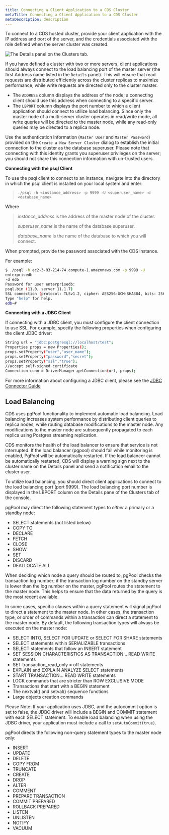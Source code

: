 ```yaml
---
title: Connecting a Client Application to a CDS Cluster
metaTitle: Connecting a Client Application to a CDS Cluster
metaDescription: description
---
```


To connect to a CDS hosted cluster, provide your client application with
the IP address and port of the server, and the credentials associated
with the role defined when the server cluster was created.

![The Details panel on the Clusters tab.](images/cds_details_tab.png)

If you have defined a cluster with two or more servers, client
applications should always connect to the load balancing port of the
master server (the first Address name listed in the `Details` panel).
This will ensure that read requests are distributed efficiently across
the cluster replicas to maximize performance, while write requests are
directed only to the cluster master.

  - The `ADDRESS` column displays the address of the node; a connecting
    client should use this address when connecting to a specific server.
  - The `LBPORT` column displays the port number to which a client
    application should connect to utilize load balancing. Since only the
    master node of a multi-server cluster operates in read/write mode,
    all write queries will be directed to the master node, while any
    read-only queries may be directed to a replica node.

Use the authentication information (`Master User` and `Master Password`)
provided on the `Create a New Server Cluster` dialog to establish the
initial connection to the cluster as the database superuser. Please note
that connecting with this identity grants you superuser privileges on
the server; you should not share this connection information with
un-trusted users.

**Connecting with the psql Client**

To use the psql client to connect to an instance, navigate into the
directory in which the psql client is installed on your local system and
enter:

> `./psql -h <instance_address> -p 9999 -U <superuser_name> -d
> <database_name>`

Where

> *instance_address* is the address of the master node of the cluster.
> 
> *superuser_name* is the name of the database superuser.
> 
> *database_name* is the name of the database to which you will
> connect.

When prompted, provide the password associated with the CDS instance.

For example:

``` bash
$ ./psql -h ec2-3-93-214-74.compute-1.amazonaws.com -p 9999 -U
enterprisedb
-d edb
Password for user enterprisedb:
psql.bin (11.0, server 11.1.7)
SSL connection (protocol: TLSv1.2, cipher: AES256-GCM-SHA384, bits: 256, compression: off)
Type "help" for help.
edb=#
```

**Connecting with a JDBC Client**

If connecting with a JDBC client, you must configure the client
connection to use SSL. For example, specify the following properties
when configuring the client JDBC driver:

``` bash
String url = "jdbc:postgresql://localhost/test";
Properties props = new Properties();
props.setProperty("user","user_name");
props.setProperty("password","secret");
props.setProperty("ssl","true");
//accept self-signed certificate
Connection conn = DriverManager.getConnection(url, props);
```

For more information about configuring a JDBC client, please see the
[JDBC Connector
Guide](https://www.enterprisedb.com/docs/en/11.0.2/JDBC_Guide_11.0.2/EDB_Postgres_Advanced_Server_JDBC_Connector_Guide.1.01.html)

## Load Balancing

CDS uses pgPool functionality to implement automatic load balancing.
Load balancing increases system performance by distributing client
queries to replica nodes, while routing database modifications to the
master node. Any modifications to the master node are subsequently
propagated to each replica using Postgres streaming replication.

CDS monitors the health of the load balancer to ensure that service is
not interrupted. If the load balancer (pgpool) should fail while
monitoring is enabled, PgPool will be automatically restarted. If the
load balancer cannot be automatically restarted, CDS will display a
warning sign next to the cluster name on the Details panel and send a
notification email to the cluster user.

To utilize load balancing, you should direct client applications to
connect to the load balancing port (port 9999). The load balancing port
number is displayed in the LBPORT column on the Details pane of the
Clusters tab of the console.

pgPool may direct the following statement types to *either* a primary or
a standby node:

  - SELECT statements (not listed below)
  - COPY TO
  - DECLARE
  - FETCH
  - CLOSE
  - SHOW
  - SET
  - DISCARD
  - DEALLOCATE ALL

When deciding which node a query should be routed to, pgPool checks the
transaction log number; if the transaction log number on the standby
server is lower than the log number on the master, pgPool routes the
statement to the master node. This helps to ensure that the data
returned by the query is the most recent available.

In some cases, specific clauses within a query statement will signal
pgPool to direct a statement to the master node. In other cases, the
transaction type, or order of commands within a transaction can direct a
statement to the master node. By default, the following transaction
types will always be executed on the master node:

  - SELECT INTO, SELECT FOR UPDATE or SELECT FOR SHARE statements
  - SELECT statements within SERIALIZABLE transactions
  - SELECT statements that follow an INSERT statement
  - SET SESSION CHARACTERISTICS AS TRANSACTION… READ WRITE statements
  - SET transaction_read_only = off statements
  - EXPLAIN and EXPLAIN ANALYZE SELECT statements
  - START TRANSACTION… READ WRITE statements
  - LOCK commands that are stricter than ROW EXCLUSIVE MODE
  - Transactions that start with a BEGIN statement
  - The nextval() and setval() sequence functions
  - Large objects creation commands

Please Note: If your application uses JDBC, and the autocommit option is
set to false, the JDBC driver will include a BEGIN and COMMIT statement
with each SELECT statement. To enable load balancing when using the JDBC
driver, your application must include a call to `setAutoCommit(true)`.

pgPool directs the following non-query statement types to the master
node only:

  - INSERT
  - UPDATE
  - DELETE
  - COPY FROM
  - TRUNCATE
  - CREATE
  - DROP
  - ALTER
  - COMMENT
  - PREPARE TRANSACTION
  - COMMIT PREPARED
  - ROLLBACK PREPARED
  - LISTEN
  - UNLISTEN
  - NOTIFY
  - VACUUM
